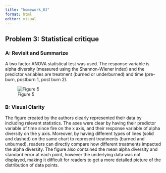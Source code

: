 ```yaml
---
title: "homework_03"
format: html
editor: visual
---
```


## Problem 3: Statistical critique

### A: Revisit and Summarize

A two factor ANOVA statistical test was used. The response variable is alpha diversity (measured using the Shannon-Wiener index) and the predictor variables are treatment (burned or underburned) and time (pre-burn, postburn 1, post burn 2).

![Figure 5](figure5-193ds.png)

### B: Visual Clarity 

The figure created by the authors clearly represented their data by including relevant statistics. The axes were clear by having their predictor variable of time since fire on the x axis, and their response variable of alpha diversity on the y axis. Moreover, by having different types of lines (solid and dashed) on the same chart to represent treatments (burned and unburned), readers can directly compare how different treatments impacted the alpha diversity. The figure also contained the mean alpha diversity and standard error at each point, however the underlying data was not displayed, making it difficult for readers to get a more detailed picture of the distribution of data points.
